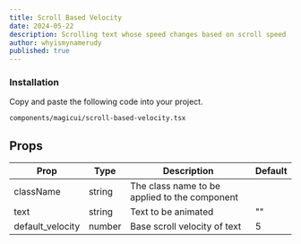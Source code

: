 ```yaml
---
title: Scroll Based Velocity
date: 2024-05-22
description: Scrolling text whose speed changes based on scroll speed
author: whyismynamerudy
published: true
---
```


<ComponentPreview name="scroll-based-velocity-demo" />

<Steps>

### Installation

Copy and paste the following code into your project.

```text
components/magicui/scroll-based-velocity.tsx
```

<ComponentSource name="scroll-based-velocity-demo" />

</Steps>

## Props

| Prop             | Type            | Description                                        | Default |
| ---------------- | --------------- | -------------------------------------------------- | ------- |
| className        | string          | The class name to be applied to the component      |         |
| text             | string          | Text to be animated                                | ""      |
| default_velocity | number          | Base scroll velocity of text                       | 5       |
